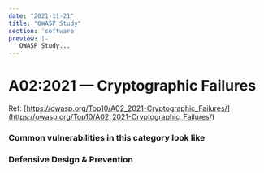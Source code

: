 ```yaml
---
date: "2021-11-21"
title: "OWASP Study"
section: 'software'
preview: |-
   OWASP Study...
---
```



# A02:2021 &mdash; Cryptographic Failures

Ref: [https://owasp.org/Top10/A02_2021-Cryptographic_Failures/](https://owasp.org/Top10/A02_2021-Cryptographic_Failures/)

### Common vulnerabilities in this category look like

### Defensive Design & Prevention
